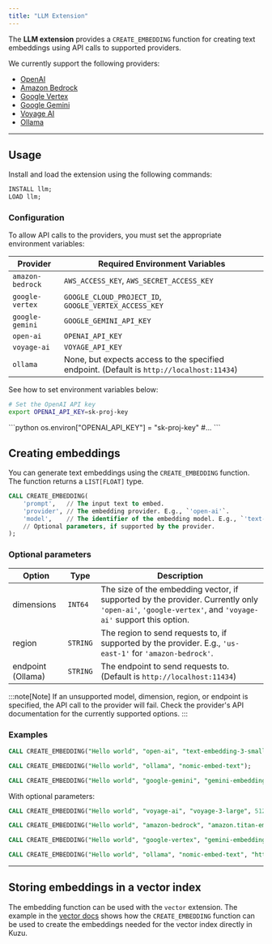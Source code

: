 ```yaml
---
title: "LLM Extension"
---
```



The **LLM extension** provides a `CREATE_EMBEDDING` function for creating text embeddings using API calls to supported providers.

We currently support the following providers:

* [OpenAI](https://platform.openai.com/docs/guides/embeddings)
* [Amazon Bedrock](https://docs.aws.amazon.com/bedrock/latest/userguide/titan-embedding-models.html)
* [Google Vertex](https://cloud.google.com/vertex-ai/generative-ai/docs/embeddings/get-text-embeddings)
* [Google Gemini](https://ai.google.dev/gemini-api/docs/embeddings)
* [Voyage AI](https://docs.voyageai.com/docs/embeddings)
* [Ollama](https://ollama.com/blog/embedding-models)
---

## Usage

Install and load the extension using the following commands:

```sql
INSTALL llm;
LOAD llm;
```

### Configuration

To allow API calls to the providers, you must set the appropriate environment variables:

| Provider | Required Environment Variables |
| --- | --- |
| `amazon-bedrock` | `AWS_ACCESS_KEY`, `AWS_SECRET_ACCESS_KEY` |
| `google-vertex` | `GOOGLE_CLOUD_PROJECT_ID`, `GOOGLE_VERTEX_ACCESS_KEY` |
| `google-gemini` | `GOOGLE_GEMINI_API_KEY` |
| `open-ai` | `OPENAI_API_KEY` |
| `voyage-ai` | `VOYAGE_API_KEY` |
| `ollama` | None, but expects access to the specified endpoint. (Default is `http://localhost:11434`) |

See how to set environment variables below:

<Tabs>
<TabItem value="cypher" label="Cypher">

```bash
# Set the OpenAI API key
export OPENAI_API_KEY=sk-proj-key
```

</TabItem>

<TabItem value="python" label="Python">
```python
os.environ["OPENAI_API_KEY"] = "sk-proj-key"
#...
```

</TabItem>
</Tabs>

## Creating embeddings

You can generate text embeddings using the `CREATE_EMBEDDING` function. The function returns a `LIST[FLOAT]` type.

```sql
CALL CREATE_EMBEDDING(
    'prompt',   // The input text to embed.
    'provider', // The embedding provider. E.g., `'open-ai'`.
    'model',    // The identifier of the embedding model. E.g., `'text-embedding-3-small'`.
    // Optional parameters, if supported by the provider.
);
```

### Optional parameters

| Option |Type| Description | 
|--------|------|-------| 
| dimensions |`INT64`| The size of the embedding vector, if supported by the provider. Currently only `'open-ai'`, `'google-vertex'`, and `'voyage-ai'` support this option. |
| region    |`STRING`| The region to send requests to, if supported by the provider. E.g., `'us-east-1'` for `'amazon-bedrock'`. |
| endpoint (Ollama)    |`STRING`| The endpoint to send requests to. (Default is `http://localhost:11434`) |

:::note[Note]
If an unsupported model, dimension, region, or endpoint is specified, the API call to the provider will fail. Check the provider's API documentation for the currently supported options.
:::

### Examples

```sql
CALL CREATE_EMBEDDING("Hello world", "open-ai", "text-embedding-3-small");

CALL CREATE_EMBEDDING("Hello world", "ollama", "nomic-embed-text");

CALL CREATE_EMBEDDING("Hello world", "google-gemini", "gemini-embedding-exp-03-07");
```

With optional parameters:

```sql
CALL CREATE_EMBEDDING("Hello world", "voyage-ai", "voyage-3-large", 512);

CALL CREATE_EMBEDDING("Hello world", "amazon-bedrock", "amazon.titan-embed-text-v1", "us-east-1");

CALL CREATE_EMBEDDING("Hello world", "google-vertex", "gemini-embedding-001", 256, "us-east1");

CALL CREATE_EMBEDDING("Hello world", "ollama", "nomic-embed-text", "http://mycustomendpoint:xxxxx");
```
---

## Storing embeddings in a vector index

The embedding function can be used with the `vector` extension. The example in the [vector docs](/extensions/vector) shows how the `CREATE_EMBEDDING` function can be used to create the embeddings needed for the vector index directly in Kuzu.
